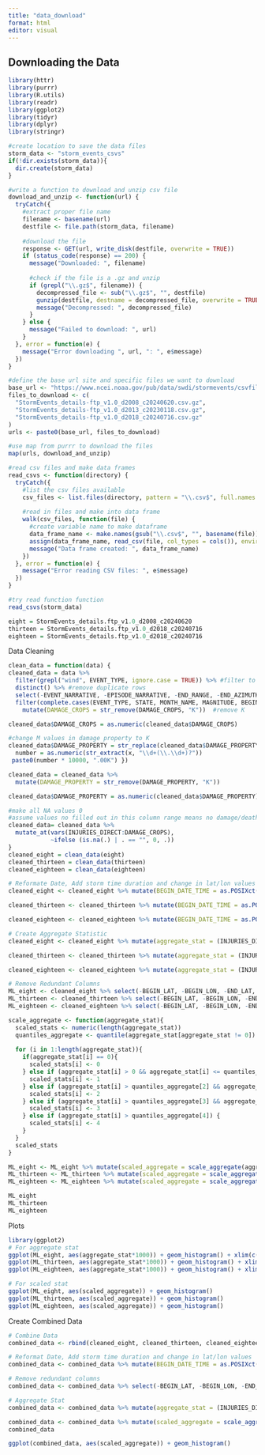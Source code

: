 ```yaml
---
title: "data_download"
format: html
editor: visual
---
```


## Downloading the Data

```r
library(httr)
library(purrr)
library(R.utils)
library(readr)
library(ggplot2)
library(tidyr)
library(dplyr)
library(stringr)
```

```r
#create location to save the data files
storm_data <- "storm_events_csvs"
if(!dir.exists(storm_data)){
  dir.create(storm_data)
}

#write a function to download and unzip csv file
download_and_unzip <- function(url) {
  tryCatch({
    #extract proper file name
    filename <- basename(url)
    destfile <- file.path(storm_data, filename)
    
    #download the file
    response <- GET(url, write_disk(destfile, overwrite = TRUE))
    if (status_code(response) == 200) {
      message("Downloaded: ", filename)
      
      #check if the file is a .gz and unzip
      if (grepl("\\.gz$", filename)) {
        decompressed_file <- sub("\\.gz$", "", destfile)
        gunzip(destfile, destname = decompressed_file, overwrite = TRUE)
        message("Decompressed: ", decompressed_file)
      }
    } else {
      message("Failed to download: ", url)
    }
  }, error = function(e) {
    message("Error downloading ", url, ": ", e$message)
  })
}

#define the base url site and specific files we want to download
base_url <- "https://www.ncei.noaa.gov/pub/data/swdi/stormevents/csvfiles/"
files_to_download <- c(
  "StormEvents_details-ftp_v1.0_d2008_c20240620.csv.gz",
  "StormEvents_details-ftp_v1.0_d2013_c20230118.csv.gz",
  "StormEvents_details-ftp_v1.0_d2018_c20240716.csv.gz"
)
urls <- paste0(base_url, files_to_download)

#use map from purrr to download the files
map(urls, download_and_unzip)

#read csv files and make data frames
read_csvs <- function(directory) {
  tryCatch({
    #list the csv files available
    csv_files <- list.files(directory, pattern = "\\.csv$", full.names = TRUE)
    
    #read in files and make into data frame
    walk(csv_files, function(file) {
      #create variable name to make dataframe
      data_frame_name <- make.names(gsub("\\.csv$", "", basename(file)))
      assign(data_frame_name, read_csv(file, col_types = cols()), envir = .GlobalEnv)
      message("Data frame created: ", data_frame_name)
    })
  }, error = function(e) {
    message("Error reading CSV files: ", e$message)
  })
}

#try read function function
read_csvs(storm_data)
```

```r
eight = StormEvents_details.ftp_v1.0_d2008_c20240620
thirteen = StormEvents_details.ftp_v1.0_d2018_c20240716
eighteen = StormEvents_details.ftp_v1.0_d2018_c20240716
```

Data Cleaning

```r
clean_data = function(data) {
cleaned_data = data %>% 
  filter(grepl("wind", EVENT_TYPE, ignore.case = TRUE)) %>% #filter to only wind events
  distinct() %>% #remove duplicate rows 
  select(-EVENT_NARRATIVE, -EPISODE_NARRATIVE, -END_RANGE, -END_AZIMUTH, -END_LOCATION, -BEGIN_RANGE, -BEGIN_AZIMUTH, -BEGIN_LOCATION, -TOR_F_SCALE, - TOR_LENGTH, -TOR_WIDTH, -TOR_OTHER_WFO, -TOR_OTHER_CZ_STATE, -TOR_OTHER_CZ_FIPS, -TOR_OTHER_CZ_NAME, -FLOOD_CAUSE, -SOURCE, -CZ_TIMEZONE, -CZ_TYPE, -WFO, -CZ_FIPS, -CZ_NAME, -STATE_FIPS, -EPISODE_ID, -END_DAY, - END_TIME, -END_YEARMONTH, -BEGIN_TIME, -BEGIN_DAY, -BEGIN_YEARMONTH, -DATA_SOURCE, -CATEGORY) %>%
  filter(complete.cases(EVENT_TYPE, STATE, MONTH_NAME, MAGNITUDE, BEGIN_LAT)) %>%  #remove any rows that have an na in these columns
    mutate(DAMAGE_CROPS = str_remove(DAMAGE_CROPS, "K"))  #remove K 

cleaned_data$DAMAGE_CROPS = as.numeric(cleaned_data$DAMAGE_CROPS)

#change M values in damage property to K
cleaned_data$DAMAGE_PROPERTY = str_replace(cleaned_data$DAMAGE_PROPERTY,  "(\\d+(\\.\\d+)?)M",  function(x) {
  number = as.numeric(str_extract(x, "\\d+(\\.\\d+)?"))
 paste0(number * 10000, ".00K") })

cleaned_data = cleaned_data %>%
  mutate(DAMAGE_PROPERTY = str_remove(DAMAGE_PROPERTY, "K"))

cleaned_data$DAMAGE_PROPERTY = as.numeric(cleaned_data$DAMAGE_PROPERTY)

#make all NA values 0 
#assume values no filled out in this column range means no damage/deaths/injuries 
cleaned_data= cleaned_data %>%
  mutate_at(vars(INJURIES_DIRECT:DAMAGE_CROPS), 
            ~ifelse (is.na(.) | . == "", 0, .))
}
cleaned_eight = clean_data(eight)
cleaned_thirteen = clean_data(thirteen)
cleaned_eighteen = clean_data(eighteen)

# Reformate Date, Add storm time duration and change in lat/lon values
cleaned_eight <- cleaned_eight %>% mutate(BEGIN_DATE_TIME = as.POSIXct(BEGIN_DATE_TIME, format = "%d-%b-%y %H:%M:%S"), END_DATE_TIME = as.POSIXct(END_DATE_TIME, format = "%d-%b-%y %H:%M:%S"), storm_time_duration = END_DATE_TIME - BEGIN_DATE_TIME, change_lon = END_LON - BEGIN_LON, change_lat = END_LAT - BEGIN_LAT)

cleaned_thirteen <- cleaned_thirteen %>% mutate(BEGIN_DATE_TIME = as.POSIXct(BEGIN_DATE_TIME, format = "%d-%b-%y %H:%M:%S"), END_DATE_TIME = as.POSIXct(END_DATE_TIME, format = "%d-%b-%y %H:%M:%S"), storm_time_duration = END_DATE_TIME - BEGIN_DATE_TIME, change_lon = END_LON - BEGIN_LON, change_lat = END_LAT - BEGIN_LAT)

cleaned_eighteen <- cleaned_eighteen %>% mutate(BEGIN_DATE_TIME = as.POSIXct(BEGIN_DATE_TIME, format = "%d-%b-%y %H:%M:%S"), END_DATE_TIME = as.POSIXct(END_DATE_TIME, format = "%d-%b-%y %H:%M:%S"), storm_time_duration = END_DATE_TIME - BEGIN_DATE_TIME, change_lon = END_LON - BEGIN_LON, change_lat = END_LAT - BEGIN_LAT)

# Create Aggregate Statistic
cleaned_eight <- cleaned_eight %>% mutate(aggregate_stat = (INJURIES_DIRECT - min(INJURIES_DIRECT))/diff(range(INJURIES_DIRECT)) + (INJURIES_INDIRECT - min(INJURIES_INDIRECT))/diff(range(INJURIES_INDIRECT)) + (DEATHS_DIRECT - min(DEATHS_DIRECT))/diff(range(DEATHS_DIRECT)) + (DEATHS_INDIRECT - min(DEATHS_INDIRECT))/diff(range(DEATHS_INDIRECT)) + (DAMAGE_PROPERTY - min(DAMAGE_PROPERTY))/diff(range(DAMAGE_PROPERTY)) + (DAMAGE_CROPS - min(DAMAGE_CROPS))/diff(range(DAMAGE_CROPS)))

cleaned_thirteen <- cleaned_thirteen %>% mutate(aggregate_stat = (INJURIES_DIRECT - min(INJURIES_DIRECT))/diff(range(INJURIES_DIRECT)) + (INJURIES_INDIRECT - min(INJURIES_INDIRECT))/diff(range(INJURIES_INDIRECT)) + (DEATHS_DIRECT - min(DEATHS_DIRECT))/diff(range(DEATHS_DIRECT)) + (DEATHS_INDIRECT - min(DEATHS_INDIRECT))/diff(range(DEATHS_INDIRECT)) + (DAMAGE_PROPERTY - min(DAMAGE_PROPERTY))/diff(range(DAMAGE_PROPERTY)) + (DAMAGE_CROPS - min(DAMAGE_CROPS))/diff(range(DAMAGE_CROPS)))

cleaned_eighteen <- cleaned_eighteen %>% mutate(aggregate_stat = (INJURIES_DIRECT - min(INJURIES_DIRECT))/diff(range(INJURIES_DIRECT)) + (INJURIES_INDIRECT - min(INJURIES_INDIRECT))/diff(range(INJURIES_INDIRECT)) + (DEATHS_DIRECT - min(DEATHS_DIRECT))/diff(range(DEATHS_DIRECT)) + (DEATHS_INDIRECT - min(DEATHS_INDIRECT))/diff(range(DEATHS_INDIRECT)) + (DAMAGE_PROPERTY - min(DAMAGE_PROPERTY))/diff(range(DAMAGE_PROPERTY)) + (DAMAGE_CROPS - min(DAMAGE_CROPS))/diff(range(DAMAGE_CROPS)))

# Remove Redundant Columns
ML_eight <- cleaned_eight %>% select(-BEGIN_LAT, -BEGIN_LON, -END_LAT, -END_LON, -BEGIN_DATE_TIME, -END_DATE_TIME)
ML_thirteen <- cleaned_thirteen %>% select(-BEGIN_LAT, -BEGIN_LON, -END_LAT, -END_LON, -BEGIN_DATE_TIME, -END_DATE_TIME)
ML_eighteen <- cleaned_eighteen %>% select(-BEGIN_LAT, -BEGIN_LON, -END_LAT, -END_LON, -BEGIN_DATE_TIME, -END_DATE_TIME)

scale_aggregate <- function(aggregate_stat){
  scaled_stats <- numeric(length(aggregate_stat))
  quantiles_aggregate <- quantile(aggregate_stat[aggregate_stat != 0])
  
  for (i in 1:length(aggregate_stat)){
    if(aggregate_stat[i] == 0){
      scaled_stats[i] <- 0
    } else if (aggregate_stat[i] > 0 && aggregate_stat[i] <= quantiles_aggregate[2]) {
      scaled_stats[i] <- 1
    } else if (aggregate_stat[i] > quantiles_aggregate[2] && aggregate_stat[i] <= quantiles_aggregate[3]) {
      scaled_stats[i] <- 2
    } else if (aggregate_stat[i] > quantiles_aggregate[3] && aggregate_stat[i] <= quantiles_aggregate[4]) {
      scaled_stats[i] <- 3
    } else if (aggregate_stat[i] > quantiles_aggregate[4]) {
      scaled_stats[i] <- 4
    }
  }
  scaled_stats
}

ML_eight <- ML_eight %>% mutate(scaled_aggregate = scale_aggregate(aggregate_stat))
ML_thirteen <- ML_thirteen %>% mutate(scaled_aggregate = scale_aggregate(aggregate_stat))
ML_eighteen <- ML_eighteen %>% mutate(scaled_aggregate = scale_aggregate(aggregate_stat))

ML_eight
ML_thirteen
ML_eighteen

```

Plots
```r
library(ggplot2)
# For aggregate stat
ggplot(ML_eight, aes(aggregate_stat*1000)) + geom_histogram() + xlim(c(0,300)) + ylim(0, 100)
ggplot(ML_thirteen, aes(aggregate_stat*1000)) + geom_histogram() + xlim(c(0,300)) + ylim(0, 100)
ggplot(ML_eighteen, aes(aggregate_stat*1000)) + geom_histogram() + xlim(c(0,300)) + ylim(0, 100)

# For scaled stat
ggplot(ML_eight, aes(scaled_aggregate)) + geom_histogram()
ggplot(ML_thirteen, aes(scaled_aggregate)) + geom_histogram()
ggplot(ML_eighteen, aes(scaled_aggregate)) + geom_histogram()


```

Create Combined Data
```r
# Combine Data
combined_data <- rbind(cleaned_eight, cleaned_thirteen, cleaned_eighteen)

# Reformat Date, Add storm time duration and change in lat/lon values
combined_data <- combined_data %>% mutate(BEGIN_DATE_TIME = as.POSIXct(BEGIN_DATE_TIME, format = "%d-%b-%y %H:%M:%S"), END_DATE_TIME = as.POSIXct(END_DATE_TIME, format = "%d-%b-%y %H:%M:%S"), storm_time_duration = END_DATE_TIME - BEGIN_DATE_TIME, change_lon = END_LON - BEGIN_LON, change_lat = END_LAT - BEGIN_LAT)

# Remove redundant columns
combined_data <- combined_data %>% select(-BEGIN_LAT, -BEGIN_LON, -END_LAT, -END_LON, -BEGIN_DATE_TIME, -END_DATE_TIME)

# Aggregate Stat
combined_data <- combined_data %>% mutate(aggregate_stat = (INJURIES_DIRECT - min(INJURIES_DIRECT))/diff(range(INJURIES_DIRECT)) + (INJURIES_INDIRECT - min(INJURIES_INDIRECT))/diff(range(INJURIES_INDIRECT)) + (DEATHS_DIRECT - min(DEATHS_DIRECT))/diff(range(DEATHS_DIRECT)) + (DEATHS_INDIRECT - min(DEATHS_INDIRECT))/diff(range(DEATHS_INDIRECT)) + (DAMAGE_PROPERTY - min(DAMAGE_PROPERTY))/diff(range(DAMAGE_PROPERTY)) + (DAMAGE_CROPS - min(DAMAGE_CROPS))/diff(range(DAMAGE_CROPS)))

combined_data <- combined_data %>% mutate(scaled_aggregate = scale_aggregate(aggregate_stat))
combined_data

ggplot(combined_data, aes(scaled_aggregate)) + geom_histogram()


```







